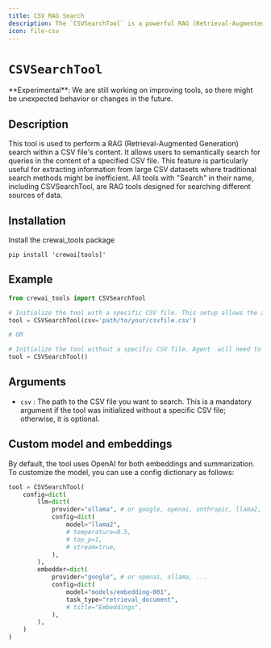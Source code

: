 ```yaml
---
title: CSV RAG Search
description: The `CSVSearchTool` is a powerful RAG (Retrieval-Augmented Generation) tool designed for semantic searches within a CSV file's content.
icon: file-csv
---
```


# `CSVSearchTool`

<Note>
    **Experimental**: We are still working on improving tools, so there might be unexpected behavior or changes in the future.
</Note>

## Description

This tool is used to perform a RAG (Retrieval-Augmented Generation) search within a CSV file's content. It allows users to semantically search for queries in the content of a specified CSV file. 
This feature is particularly useful for extracting information from large CSV datasets where traditional search methods might be inefficient. All tools with "Search" in their name, including CSVSearchTool, 
are RAG tools designed for searching different sources of data.

## Installation

Install the crewai_tools package

```shell
pip install 'crewai[tools]'
```

## Example

```python Code
from crewai_tools import CSVSearchTool

# Initialize the tool with a specific CSV file. This setup allows the agent to only search the given CSV file.
tool = CSVSearchTool(csv='path/to/your/csvfile.csv')

# OR

# Initialize the tool without a specific CSV file. Agent  will need to provide the CSV path at runtime.
tool = CSVSearchTool()
```

## Arguments

- `csv` : The path to the CSV file you want to search. This is a mandatory argument if the tool was initialized without a specific CSV file; otherwise, it is optional.

## Custom model and embeddings

By default, the tool uses OpenAI for both embeddings and summarization. To customize the model, you can use a config dictionary as follows:

```python Code
tool = CSVSearchTool(
    config=dict(
        llm=dict(
            provider="ollama", # or google, openai, anthropic, llama2, ...
            config=dict(
                model="llama2",
                # temperature=0.5,
                # top_p=1,
                # stream=true,
            ),
        ),
        embedder=dict(
            provider="google", # or openai, ollama, ...
            config=dict(
                model="models/embedding-001",
                task_type="retrieval_document",
                # title="Embeddings",
            ),
        ),
    )
)
```